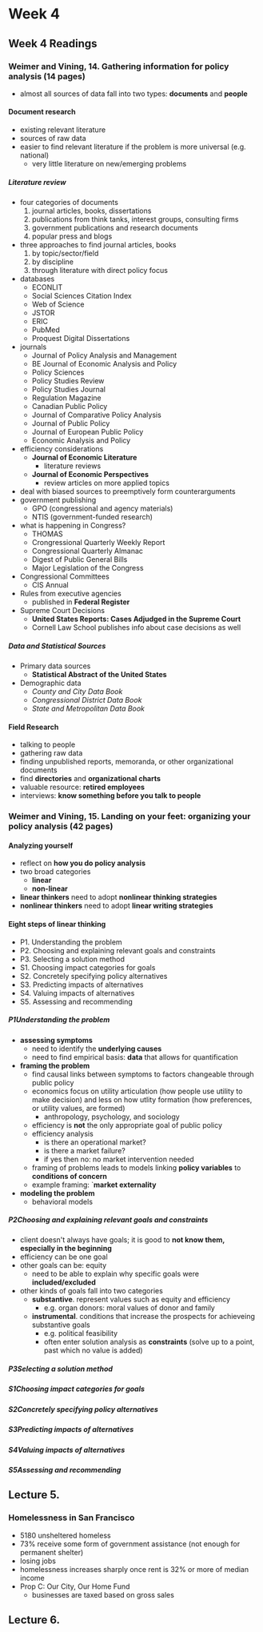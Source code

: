 # Week 4

## Week 4 Readings

### Weimer and Vining, 14. Gathering information for policy analysis (14 pages)
- almost all sources of data fall into two types: **documents** and **people**

#### Document research
- existing relevant literature
- sources of raw data
- easier to find relevant literature if the problem is more universal (e.g. national)
  - very little literature on new/emerging problems

##### Literature review
- four categories of documents
  1. journal articles, books, dissertations
  2. publications from think tanks, interest groups, consulting firms
  3. government publications and research documents
  4. popular press and blogs
- three approaches to find journal articles, books
    1. by topic/sector/field
    2. by discipline
    3. through literature with direct policy focus
- databases
  - ECONLIT
  - Social Sciences Citation Index
  - Web of Science
  - JSTOR
  - ERIC
  - PubMed
  - Proquest Digital Dissertations
- journals
  - Journal of Policy Analysis and Management
  - BE Journal of Economic Analysis and Policy
  - Policy Sciences
  - Policy Studies Review
  - Policy Studies Journal
  - Regulation Magazine
  - Canadian Public Policy
  - Journal of Comparative Policy Analysis
  - Journal of Public Policy
  - Journal of European Public Policy
  - Economic Analysis and Policy
- efficiency considerations
  - **Journal of Economic Literature**
    - literature reviews
  - **Journal of Economic Perspectives**
    - review articles on more applied topics
- deal with biased sources to preemptively form counterarguments
- government publishing
  - GPO (congressional and agency materials)
  - NTIS (government-funded research)
- what is happening in Congress?
  - THOMAS
  - Crongressional Quarterly Weekly Report
  - Congressional Quarterly Almanac
  - Digest of Public General Bills
  - Major Legislation of the Congress
- Congressional Committees
  - CIS Annual
- Rules from executive agencies
  - published in **Federal Register**
- Supreme Court Decisions
  - **United States Reports: Cases Adjudged in the Supreme Court**
  - Cornell Law School publishes info about case decisions as well

##### Data and Statistical Sources
- Primary data sources
  - **Statistical Abstract of the United States**
- Demographic data
  - _County and City Data Book_
  - _Congressional District Data Book_
  - _State and Metropolitan Data Book_

#### Field Research
- talking to people
- gathering raw data
- finding unpublished reports, memoranda, or other organizational documents
- find **directories** and **organizational charts**
- valuable resource: **retired employees**
- interviews: **know something before you talk to people**

### Weimer and Vining, 15. Landing on your feet: organizing your policy analysis (42 pages)

#### Analyzing yourself
- reflect on **how you do policy analysis**
- two broad categories
  - **linear**
  - **non-linear**
- **linear thinkers** need to adopt **nonlinear thinking strategies**
- **nonlinear thinkers** need to adopt **linear writing strategies**

#### Eight steps of linear thinking
- P1. Understanding the problem
- P2. Choosing and explaining relevant goals and constraints
- P3. Selecting a solution method
- S1. Choosing impact categories for goals
- S2. Concretely specifying policy alternatives
- S3. Predicting impacts of alternatives
- S4. Valuing impacts of alternatives
- S5. Assessing and recommending

##### P1<SPACE />Understanding the problem
- **assessing symptoms**
  - need to identify the **underlying causes**
  - need to find empirical basis: **data** that allows for quantification
- **framing the problem**
  - find causal links between symptoms to factors changeable through public policy
  - economics focus on utility articulation (how people use utility to make decision) and less on how utlity formation (how preferences, or utility values, are formed)
    - anthropology, psychology, and sociology
  - efficiency is **not** the only appropriate goal of public policy
  - efficiency analysis
    - is there an operational market?
    - is there a market failure?
    - if yes then no: no market intervention needed
  - framing of problems leads to models linking **policy variables** to **conditions of concern**
  - example framing: `**market externality**
- **modeling the problem**
  - behavioral models

##### P2<SPACE />Choosing and explaining relevant goals and constraints
- client doesn't always have goals; it is good to **not know them, especially in the beginning**
- efficiency can be one goal
- other goals can be: equity
  - need to be able to explain why specific goals were **included/excluded**
- other kinds of goals fall into two categories
  - **substantive**. represent values such as equity and efficiency
    - e.g. organ donors: moral values of donor and family
  - **instrumental**. conditions that increase the prospects for achieveing substantive goals
    - e.g. political feasibility
    - often enter solution analysis as **constraints** (solve up to a point, past which no value is added)

##### P3<SPACE />Selecting a solution method

##### S1<SPACE />Choosing impact categories for goals

##### S2<SPACE />Concretely specifying policy alternatives

##### S3<SPACE />Predicting impacts of alternatives

##### S4<SPACE />Valuing impacts of alternatives

##### S5<SPACE />Assessing and recommending

## Lecture 5.

### Homelessness in San Francisco
- 5180 unsheltered homeless
- 73% receive some form of government assistance (not enough for permanent shelter)
- losing jobs
- homelessness increases sharply once rent is 32% or more of median income
- Prop C: Our City, Our Home Fund
  - businesses are taxed based on gross sales

## Lecture 6.

###